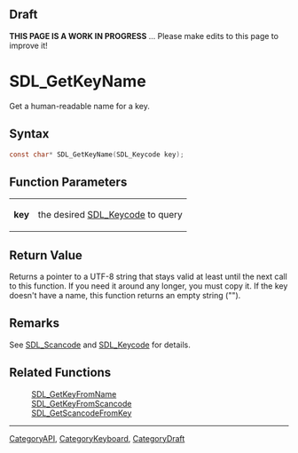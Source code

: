 
== Draft ==


'''THIS PAGE IS A WORK IN PROGRESS''' ... Please make edits to this page to improve it!


= SDL_GetKeyName =

Get a human-readable name for a key.

== Syntax ==

<syntaxhighlight lang='c'>
const char* SDL_GetKeyName(SDL_Keycode key);
</syntaxhighlight>

== Function Parameters ==

{|
|'''key'''
|the desired [[SDL_Keycode]] to query
|}

== Return Value ==

Returns a pointer to a UTF-8 string that stays valid at least until the
next call to this function. If you need it around any longer, you must copy
it. If the key doesn't have a name, this function returns an empty string
("").



== Remarks ==

See [[SDL_Scancode]] and [[SDL_Keycode]] for details.

== Related Functions ==

:[[SDL_GetKeyFromName]]
:[[SDL_GetKeyFromScancode]]
:[[SDL_GetScancodeFromKey]]

----
[[CategoryAPI]], [[CategoryKeyboard]], [[CategoryDraft]]


